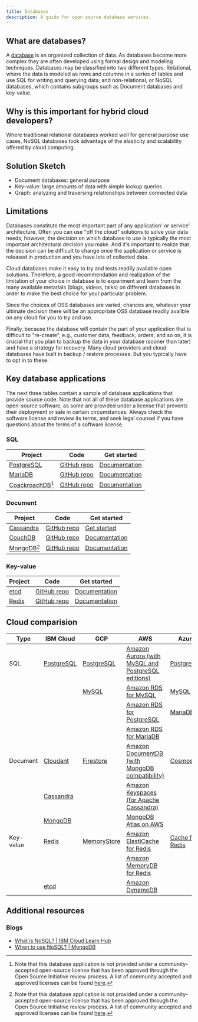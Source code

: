 ```yaml
---
title: Databases
description: A guide for open source database services.
---
```


## What are databases?

A [database](https://en.wikipedia.org/wiki/Database) is an organized collection of data. As databases become more complex they are often developed using formal design and modeling techniques. Databases may be classified into two different types: Relational, where the data is modeled as rows and columns in a series of tables and use SQL for writing and querying data; and non-relational, or NoSQL databases, which contains subgroups such as Document databases and key-value.

## Why is this important for hybrid cloud developers?

Where traditional relational databases worked well for general purpose use cases, NoSQL databases took advantage of the elasticity and scalability offered by cloud computing.


## Solution Sketch

* Document databases: general purpose
* Key-value: large amounts of data with simple lookup queries
* Graph: analyzing and traversing relationships between connected data

## Limitations

Databases constitute the most important part of any application' or service' architecture. Often you can use "off the cloud" solutions to solve your data needs, however, the decision on which database to use is typically the most important architectural decision you make. And it's important to realize that the decision can be difficult to change once the application or service is released in production and you have lots of collected data.

Cloud databases make it easy to try and tests readily available open solutions. Therefore, a good recommendation and realization of the limitation of your choice in database is to experiment and learn from the many available metarials (blogs, videos, talks) on different databases in order to make the best choice for your particular problem.

Since the choices of OSS databases are varied, chances are, whatever your ultimate decision there will be an appropriate OSS database readily availble on any cloud for you to try and use.

Finally, because the database will contain the part of your application that is difficult to "re-create", e.g., customer data, feedback, orders, and so on, it is crucial that you plan to backup the data in your database (sooner than later) and have a strategy for recovery. Many cloud providers and cloud databases have built in backup / restore processes. But you typically have to opt in to these.

## Key database applications
The next three tables contain a sample of database applications that provide source code. Note that not all of these database applications are open-source software, as some are provided under a license that prevents their deployment or sale in certain circumstances. Always check the software license and review its terms, and seek legal counsel if you have questions about the terms of a software license.

### SQL

| Project | Code | Get started |
| - | - | - |
| [PostgreSQL](https://www.postgresql.org) | [GitHub repo](https://github.com/postgres/postgres) | [Documentation](https://www.postgresql.org/docs) |
| [MariaDB](https://mariadb.org) | [GitHub repo](https://github.com/MariaDB/server) | [Documentation](https://mariadb.org/documentation) |
| [CoackroachDB](https://www.cockroachlabs.com)[^1] | [GitHub repo](https://github.com/cockroachdb/cockroach) | [Documentation](https://www.cockroachlabs.com/docs/stable) |


### Document

| Project | Code | Get started |
| - | - | - |
| [Cassandra](https://cassandra.apache.org/) | [GitHub repo](https://github.com/apache/cassandra) | [Get started](https://cassandra.apache.org/_/quickstart.html) |
| [CouchDB](https://couchdb.apache.org/) | [GitHub repo](https://github.com/apache/couchdb) | [Documentation](https://docs.couchdb.org/) |
| [MongoDB](https://www.mongodb.com/)[^1] | [GitHub repo](https://github.com/mongodb/mongo) | [Documentation](https://docs.mongodb.com/) |

### Key-value

| Project | Code | Get started |
| - | - | - |
| [etcd](https://etcd.io) | [GitHub repo](https://github.com/etcd-io/etcd) | [Documentation](https://etcd.io/docs/) |
| [Redis](https://redis.io) | [GitHub repo](https://github.com/redis/redis) | [Documentation](https://redis.io/documentation) |

## Cloud comparision

| Type | IBM Cloud | GCP | AWS | Azure |
| - | - | - | - | - |
| SQL | [PostgreSQL](https://cloud.ibm.com/databases/databases-for-postgresql/create) | [PostgreSQL](https://cloud.google.com/sql/postgresql) | [Amazon Aurora (with MySQL and PostgreSQL editions)](https://aws.amazon.com/rds/aurora) | [PostgreSQL](https://azure.microsoft.com/en-ca/services/postgresql/) |
| | | [MySQL](https://cloud.google.com/sql/mysql) | [Amazon RDS for MySQL](https://aws.amazon.com/rds/mysql/) | [MySQL](https://azure.microsoft.com/en-ca/services/mysql/) |
| | | | [Amazon RDS for PostgreSQL](https://aws.amazon.com/rds/postgresql) | [MariaDB](https://azure.microsoft.com/en-ca/services/mariadb//) |
| | | | [Amazon RDS for MariaDB](https://aws.amazon.com/rds/mariadb/) | |
| Document | [Cloudant](https://cloud.ibm.com/catalog/services/cloudant) | [Firestore](https://cloud.google.com/firestore) | [Amazon DocumentDB (with MongoDB compatibility)](https://aws.amazon.com/documentdb/) | [Cosmos](https://azure.microsoft.com/en-ca/services/cosmos-db/) |
|  | [Cassandra](https://cloud.ibm.com/databases/databases-for-cassandra/create) | | [Amazon Keyspaces (for Apache Cassandra)](https://aws.amazon.com/keyspaces/) |  |
|  | [MongoDB](https://cloud.ibm.com/databases/databases-for-mongodb/create) | | [MongoDB Atlas on AWS](https://aws.amazon.com/quickstart/architecture/mongodb-atlas/) | |
| Key-value | [Redis](https://cloud.ibm.com/databases/databases-for-redis/create) | [MemoryStore](https://cloud.google.com/memorystore) | [Amazon ElastiCache for Redis](https://aws.amazon.com/quickstart/architecture/mongodb-atlas/) | [Cache for Redis](https://azure.microsoft.com/en-ca/services/cache/) |
| | | | [Amazon MemoryDB for Redis](https://aws.amazon.com/memorydb/) | |
|  | [etcd](https://cloud.ibm.com/databases/databases-for-etcd/create) | | [Amazon DynamoDB](https://aws.amazon.com/dynamodb/) | |

## Additional resources

### Blogs

* [What is NoSQL? | IBM Cloud Learn Hub](https://www.ibm.com/cloud/learn/nosql-databases)
* [When to use NoSQL? | MongoDB](https://www.mongodb.com/nosql-explained/when-to-use-nosql)

[^1]: Note that this database application is not provided under a community-accepted open-source license that has been approved through the Open Source Initiative review process. A list of community accepted and approved licenses can be found [here](https://opensource.org/licenses).
